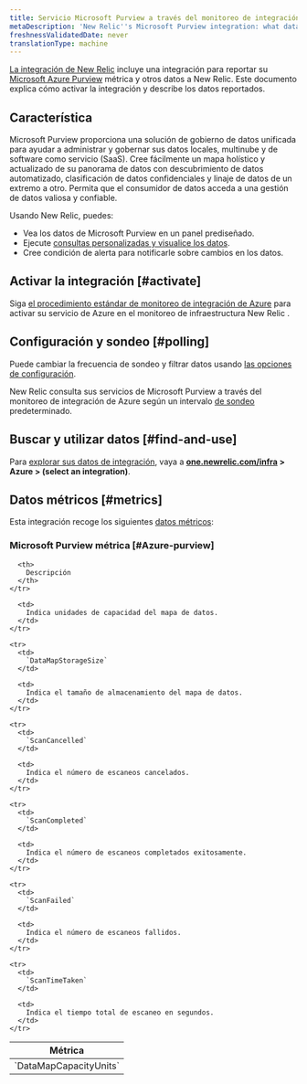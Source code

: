 ```yaml
---
title: Servicio Microsoft Purview a través del monitoreo de integración de Azure
metaDescription: 'New Relic''s Microsoft Purview integration: what data it reports and how to enable it.'
freshnessValidatedDate: never
translationType: machine
---
```


[La integración de New Relic](/docs/infrastructure/integrations-getting-started/getting-started/introduction-infrastructure-integrations) incluye una integración para reportar su [Microsoft Azure Purview](https://azure.microsoft.com/en-us/products/purview/) métrica y otros datos a New Relic. Este documento explica cómo activar la integración y describe los datos reportados.

## Característica

Microsoft Purview proporciona una solución de gobierno de datos unificada para ayudar a administrar y gobernar sus datos locales, multinube y de software como servicio (SaaS). Cree fácilmente un mapa holístico y actualizado de su panorama de datos con descubrimiento de datos automatizado, clasificación de datos confidenciales y linaje de datos de un extremo a otro. Permita que el consumidor de datos acceda a una gestión de datos valiosa y confiable.

Usando New Relic, puedes:

* Vea los datos de Microsoft Purview en un panel prediseñado.
* Ejecute [consultas personalizadas y visualice los datos](/docs/infrastructure/integrations-getting-started/getting-started/use-integration-data-new-relic-insights).
* Cree condición de alerta para notificarle sobre cambios en los datos.

## Activar la integración [#activate]

Siga [el procedimiento estándar de monitoreo de integración de Azure](/docs/infrastructure/microsoft-azure-integrations/azure-integrations-list/azure-monitor) para activar su servicio de Azure en el monitoreo de infraestructura New Relic .

## Configuración y sondeo [#polling]

Puede cambiar la frecuencia de sondeo y filtrar datos usando [las opciones de configuración](/docs/infrastructure/microsoft-azure-integrations/azure-integrations-list/azure-monitor/#settings).

New Relic consulta sus servicios de Microsoft Purview a través del monitoreo de integración de Azure según un intervalo [de sondeo](/docs/infrastructure/microsoft-azure-integrations/azure-integrations-list/azure-monitor/#settings) predeterminado.

## Buscar y utilizar datos [#find-and-use]

Para [explorar sus datos de integración](/docs/infrastructure/integrations/find-use-infrastructure-integration-data), vaya a <DNT>**[one.newrelic.com/infra](https://one.newrelic.com/infra) > Azure > (select an integration)**</DNT>.

## Datos métricos [#metrics]

Esta integración recoge los siguientes [datos métricos](/docs/infrastructure/integrations-getting-started/getting-started/understand-integration-data-data-types#metric):

### Microsoft Purview métrica [#Azure-purview]

<table>
  <thead>
    <tr>
      <th style={{ width: "300px" }}>
        Métrica
      </th>

      <th>
        Descripción
      </th>
    </tr>
  </thead>

  <tbody>
    <tr>
      <td>
        `DataMapCapacityUnits`
      </td>

      <td>
        Indica unidades de capacidad del mapa de datos.
      </td>
    </tr>

    <tr>
      <td>
        `DataMapStorageSize`
      </td>

      <td>
        Indica el tamaño de almacenamiento del mapa de datos.
      </td>
    </tr>

    <tr>
      <td>
        `ScanCancelled`
      </td>

      <td>
        Indica el número de escaneos cancelados.
      </td>
    </tr>

    <tr>
      <td>
        `ScanCompleted`
      </td>

      <td>
        Indica el número de escaneos completados exitosamente.
      </td>
    </tr>

    <tr>
      <td>
        `ScanFailed`
      </td>

      <td>
        Indica el número de escaneos fallidos.
      </td>
    </tr>

    <tr>
      <td>
        `ScanTimeTaken`
      </td>

      <td>
        Indica el tiempo total de escaneo en segundos.
      </td>
    </tr>
  </tbody>
</table>
